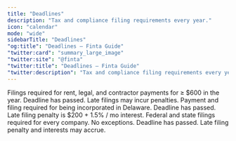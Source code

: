 ```yaml
---
title: "Deadlines"
description: "Tax and compliance filing requirements every year."
icon: "calendar"
mode: "wide"
sidebarTitle: "Deadlines"
"og:title": "Deadlines — Finta Guide"
"twitter:card": "summary_large_image"
"twitter:site": "@finta"
"twitter:title": "Deadlines — Finta Guide"
"twitter:description": "Tax and compliance filing requirements every year."
---
```


<Steps>
  <Step title="Jan 31 – Form 1099s" icon="calendar-xmark">
    Filings required for rent, legal, and contractor payments for ≥ $600 in the year.
    <Warning>Deadline has passed. Late filings may incur penalties.</Warning>
  </Step>

  <Step title="Mar 01 – Delaware franchise tax" icon="calendar-xmark">
    Payment and filing required for being incorporated in Delaware.
    <Warning>Deadline has passed. Late filing penalty is $200 + 1.5% / mo interest.</Warning>
  </Step>

  <Step title="Apr 15 – Income tax and R&D tax credits" icon="calendar-xmark">
    Federal and state filings required for every company. No exceptions.
    <Warning>Deadline has passed. Late filing penalty and interests may accrue.</Warning>
  </Step>
</Steps>